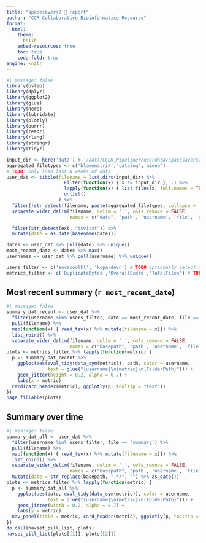```yaml
---
title: "spacesavers2 🚀 report"
author: "CCR Collaborative Bioinformatics Resource"
format:
  html:
    theme:
      bslib
    embed-resources: true
    toc: true
    code-fold: true
engine: knitr
---
```


```r
#| message: false
library(bslib)
library(dplyr)
library(ggplot2)
library(glue)
library(here)
library(lubridate)
library(plotly)
library(purrr)
library(readr)
library(rlang)
library(stringr)
library(tidyr)

input_dir <- here('data') # '/data/CCBR_Pipeliner/userdata/spacesavers2/'
aggregated_filetypes <- c('blamematrix','catalog','mimeo')
# TODO: only load last N weeks of data
user_dat <- tibble(filename = list.dirs(input_dir) %>%
                     Filter(function(x) { x != input_dir }, .) %>%
                     lapply(function(x) { list.files(x, full.names = TRUE) }) %>%
                     unlist()
                   ) %>%
  filter(!str_detect(filename, paste(aggregated_filetypes, collapse = '|'))) %>%
  separate_wider_delim(filename, delim = '.', cols_remove = FALSE,
                       names = c("date", 'path', 'username', 'file', 'ext')) %>%

  filter(str_detect(ext, "tsv|txt")) %>%
  mutate(date = as_date(basename(date)))

dates <- user_dat %>% pull(date) %>% unique()
most_recent_date <- dates %>% max()
usernames <- user_dat %>% pull(username) %>% unique()

users_filter <- c('sovacoolkl', 'kopardevn') # TODO optionally select certain users
metrics_filter <- c('DuplicateBytes','OverallScore','TotalFiles') # TODO optionally select certain metrics
```

## Most recent summary (`r most_recent_date`)

```r
#| message: false
summary_dat_recent <- user_dat %>%
  filter(username %in% users_filter, date == most_recent_date, file == 'summary') %>%
  pull(filename) %>%
  map(function(x) { read_tsv(x) %>% mutate(filename = x)}) %>%
  list_rbind() %>%
  separate_wider_delim(filename, delim = '.', cols_remove = FALSE,
                       names = c("basepath", 'path', 'username', 'file', 'ext'))
plots <- metrics_filter %>% lapply(function(metric) {
  p <- summary_dat_recent %>%
    ggplot(aes(eval_tidy(data_sym(metric)), path, color = username,
               text = glue("{username}\n{metric}\n{FolderPath}"))) +
    geom_jitter(height = 0.2, alpha = 0.7) +
    labs(x = metric)
  card(card_header(metric), ggplotly(p, tooltip = "text"))
})
page_fillable(plots)
```

## Summary over time

```r
#| message: false
summary_dat_all <- user_dat %>%
  filter(username %in% users_filter, file == 'summary') %>%
  pull(filename) %>%
  map(function(x) { read_tsv(x) %>% mutate(filename = x)}) %>%
  list_rbind() %>%
  separate_wider_delim(filename, delim = '.', cols_remove = FALSE,
                       names = c("basepath", 'path', 'username', 'file', 'ext')) %>%
  mutate(date = str_replace(basepath, ".*/", "") %>% as_date())
plots <- metrics_filter %>% lapply(function(metric) {
  p <- summary_dat_all %>%
    ggplot(aes(date, eval_tidy(data_sym(metric)), color = username,
               text = glue("{username}\n{metric}\n{FolderPath}"))) +
    geom_jitter(width = 0.2, alpha = 0.7) +
    labs(y = metric)
  nav_panel(title = metric, card_header(metric), ggplotly(p, tooltip = "text"))
})
do.call(navset_pill_list, plots)
navset_pill_list(plots[[1]], plots[[2]])
```
